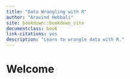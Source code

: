 ```yaml
--- 
title: "Data Wrangling with R"
author: "Aravind Hebbali"
site: bookdown::bookdown_site
documentclass: book
link-citations: yes
description: "Learn to wrangle data with R."
---
```


# Welcome {-}